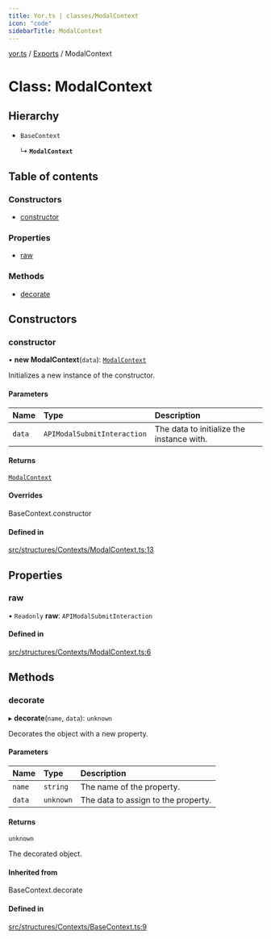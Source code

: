 ```yaml
---
title: Yor.ts | classes/ModalContext
icon: "code"
sidebarTitle: ModalContext
---
```

[yor.ts](../README) / [Exports](../modules) / ModalContext

# Class: ModalContext

## Hierarchy

- `BaseContext`

  ↳ **`ModalContext`**

## Table of contents

### Constructors

- [constructor](ModalContext#constructor)

### Properties

- [raw](ModalContext#raw)

### Methods

- [decorate](ModalContext#decorate)

## Constructors

### constructor

• **new ModalContext**(`data`): [`ModalContext`](ModalContext)

Initializes a new instance of the constructor.

#### Parameters

| Name | Type | Description |
| :------ | :------ | :------ |
| `data` | `APIModalSubmitInteraction` | The data to initialize the instance with. |

#### Returns

[`ModalContext`](ModalContext)

#### Overrides

BaseContext.constructor

#### Defined in

[src/structures/Contexts/ModalContext.ts:13](https://github.com/OreOreki/yor.ts/blob/17758ff/src/structures/Contexts/ModalContext.ts#L13)

## Properties

### raw

• `Readonly` **raw**: `APIModalSubmitInteraction`

#### Defined in

[src/structures/Contexts/ModalContext.ts:6](https://github.com/OreOreki/yor.ts/blob/17758ff/src/structures/Contexts/ModalContext.ts#L6)

## Methods

### decorate

▸ **decorate**(`name`, `data`): `unknown`

Decorates the object with a new property.

#### Parameters

| Name | Type | Description |
| :------ | :------ | :------ |
| `name` | `string` | The name of the property. |
| `data` | `unknown` | The data to assign to the property. |

#### Returns

`unknown`

The decorated object.

#### Inherited from

BaseContext.decorate

#### Defined in

[src/structures/Contexts/BaseContext.ts:9](https://github.com/OreOreki/yor.ts/blob/17758ff/src/structures/Contexts/BaseContext.ts#L9)
